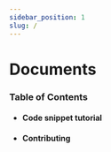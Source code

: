 ```yaml
---
sidebar_position: 1
slug: /
---
```


# Documents

### Table of Contents

-   <DocsIndexLink path="/code-snippet-tutorial">
        <h4>Code snippet tutorial</h4>
    </DocsIndexLink>
-   <DocsIndexLink path="/contributing">
        <h4>Contributing</h4>
    </DocsIndexLink>
